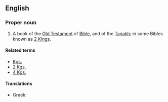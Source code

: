 ==English==
{{book of the Bible|Books of Kings}}

===Proper noun===
{{en-proper-noun}}
# {{biblical}}  A book of the [[Old Testament]] of [[Bible]], and of the [[Tanakh]]; in some Bibles known as [[2 Kings]].

====Related terms====
*[[Kgs.]]
*[[2 Kgs.]]
*[[4 Kgs.]]

====Translations====
{{trans-top|book of the Bible}}
*Greek: {{t|el|Δ' Βασιλειών||tr=D' Vasileión}}
{{trans-mid}}
{{trans-bottom}}